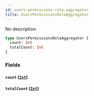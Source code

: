 ```yaml
---
id: users-permissions-role-aggregator
title: UsersPermissionsRoleAggregator
---
```


No description

```graphql
type UsersPermissionsRoleAggregator {
  count: Int
  totalCount: Int
}
```

### Fields

#### `count` ([`Int`](/v1/scalars/int))

#### `totalCount` ([`Int`](/v1/scalars/int))

